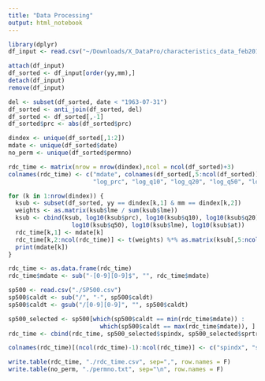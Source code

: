 ```yaml
---
title: "Data Processing"
output: html_notebook
---
```

```r
library(dplyr)
df_input <- read.csv("~/Downloads/X_DataPro/characteristics_data_feb2017.csv")
```

```r
attach(df_input)
df_sorted <- df_input[order(yy,mm),]
detach(df_input)
remove(df_input)

del <- subset(df_sorted, date < "1963-07-31")
df_sorted <- anti_join(df_sorted, del)
df_sorted <- df_sorted[,-1]
df_sorted$prc <- abs(df_sorted$prc)

dindex <- unique(df_sorted[,1:2])
mdate <- unique(df_sorted$date)
no_perm <- unique(df_sorted$permno)

rdc_time <- matrix(nrow = nrow(dindex),ncol = ncol(df_sorted)+3)
colnames(rdc_time) <- c("mdate", colnames(df_sorted[,5:ncol(df_sorted)]), 
                        "log_prc", "log_q10", "log_q20", "log_q50", "log_lme", "log_at")

for (k in 1:nrow(dindex)) {
  ksub <- subset(df_sorted, yy == dindex[k,1] & mm == dindex[k,2])
  weights <- as.matrix(ksub$lme / sum(ksub$lme))
  ksub <- cbind(ksub, log10(ksub$prc), log10(ksub$q10), log10(ksub$q20), 
                  log10(ksub$q50), log10(ksub$lme), log10(ksub$at))
  rdc_time[k,1] <- mdate[k]
  rdc_time[k,2:ncol(rdc_time)] <- t(weights) %*% as.matrix(ksub[,5:ncol(ksub)])
  print(mdate[k])
}

rdc_time <- as.data.frame(rdc_time)
rdc_time$mdate <- sub("-[0-9][0-9]$", "", rdc_time$mdate)

sp500 <- read.csv("./SP500.csv")
sp500$caldt <- sub("/", "-", sp500$caldt)
sp500$caldt <- gsub("/[0-9][0-9]", "", sp500$caldt)

sp500_selected <- sp500[which(sp500$caldt == min(rdc_time$mdate)) : 
                          which(sp500$caldt == max(rdc_time$mdate)), ]
rdc_time <- cbind(rdc_time, sp500_selected$spindx, sp500_selected$sprtrn)

colnames(rdc_time)[(ncol(rdc_time)-1):ncol(rdc_time)] <- c("spindx", "sprtrn")

write.table(rdc_time, "./rdc_time.csv", sep=",", row.names = F)
write.table(no_perm, "./permno.txt", sep="\n", row.names = F)
```


